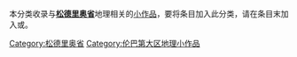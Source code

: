 
{{WPSS-cat}}
{{Hidden category}}
本分类收录与'''[[松德里奥省|松德里奥省]]'''地理相关的[[Wikipedia:STUB|小作品]]，要将条目加入此分类，请在条目末加入'''{{tl|Sondrio-geo-stub}}'''或。

[[Category:松德里奥省|Category:松德里奥省]]
[[Category:伦巴第大区地理小作品|Category:伦巴第大区地理小作品]]